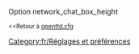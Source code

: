 {{fr/Amorce}}
Option network_chat_box_height

<small><<Retour à [[Main/fr/Openttd.cfg|openttd.cfg]]</small>
[[Category:fr/Réglages et préférences]]